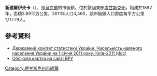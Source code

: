 {{No footnotes|time=2015-09-16T14:35:57+00:00}}
{{coord|48|4|38|N|39|28|33|E|scale:30000|display=title}}

'''新達爾伊夫卡'''（{{lang-uk|Новодар'ївка}}），是[[烏克蘭|烏克蘭]]的市級鎮，位於該國東部[[盧甘斯克州|盧甘斯克州]]，始建於1892年，面積3.99平方公里，2011年人口4,460，該市級鎮人口密度每平方公里1,117.79人。

==參考資料==
*[https://web.archive.org/web/20121010205321/http://stat6.stat.lviv.ua/PXWEB2007/ukr/publ/2011/chnas.zip Державний комітет статистики України. Чисельність наявного населення України на 1 січня 2011 року, Київ-2011 (doc)]
* [http://gska2.rada.gov.ua/pls/z7502/A005?rdat1=15.07.2008&rf7571=19013 Облікова картка на сайті ВРУ]{{dead link|date=2018年3月 |bot=InternetArchiveBot |fix-attempted=yes }}

{{DEFAULTSORT:Новодар'ївка}}
[[Category:盧甘斯克州市級鎮|Category:盧甘斯克州市級鎮]]


{{Luhansk-geo-stub}}